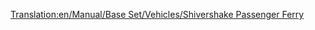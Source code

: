 [[Translation:en/Manual/Base Set/Vehicles/Shivershake Passenger Ferry]]
{{en/Ships|Name=Shivershake Passenger Ferry
|Image=[[File:en/Toylandpassengership.png|Shivershake Passenger Ferry]]
|Cost=£21,325 ($42,650)
|Speed=64 km/h (40 mph)
|Annual=£1,312 ($2,624)
|Designed=1977
|Lifespan=30
|Capacity=130 Passengers
|Description= The Shivershake Passenger Ferry is the second passenger ship in Toyland and twice as fast as the [[en/Manual/Base Set/Vehicles/Chugger-Chug Passenger Ferry]]. It is created for a slow passenger transport over long distances.
|Real-life=Fictional.
}}